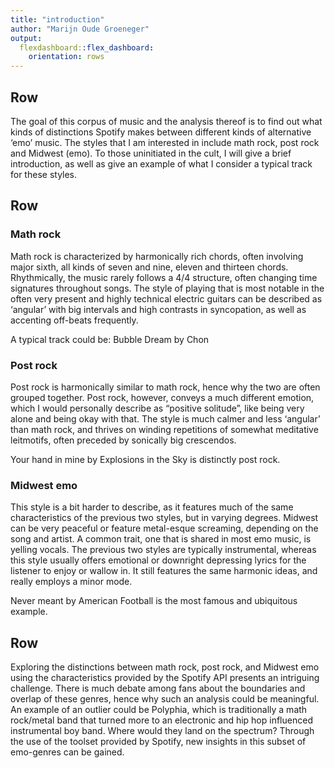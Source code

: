 ```yaml
---
title: "introduction"
author: "Marijn Oude Groeneger"
output: 
  flexdashboard::flex_dashboard:
    orientation: rows
---
```


Row {data-height=150}
------------------------------------------------
The goal of this corpus of music and the analysis thereof is to find out what kinds of distinctions Spotify makes between different kinds of alternative 'emo' music. The styles that I am interested in include math rock, post rock and Midwest (emo). To those uninitiated in the cult, I will give a brief introduction, as well as give an example of what I consider a typical track for these styles. 

Row {data-height=700}
------------------------------------------------
### Math rock
Math rock is characterized by harmonically rich chords, often involving major sixth, all kinds of seven and nine, eleven and thirteen chords. Rhythmically, the music rarely follows a 4/4 structure, often changing time signatures throughout songs. The style of playing that is most notable in the often very present and highly technical electric guitars can be described as 'angular' with big intervals and high contrasts in syncopation, as well as accenting off-beats frequently. 

A typical track could be: Bubble Dream by Chon

### Post rock
Post rock is harmonically similar to math rock, hence why the two are often grouped together. Post rock, however, conveys a much different emotion, which I would personally describe as “positive solitude”, like being very alone and being okay with that. The style is much calmer and less ‘angular’ than math rock, and thrives on winding repetitions of somewhat meditative leitmotifs, often preceded by sonically big crescendos.

Your hand in mine by Explosions in the Sky is distinctly post rock.

### Midwest emo
This style is a bit harder to describe, as it features much of the same characteristics of the previous two styles, but in varying degrees. Midwest can be very peaceful or feature metal-esque screaming, depending on the song and artist. A common trait, one that is shared in most emo music, is yelling vocals. The previous two styles are typically instrumental, whereas this style usually offers emotional or downright depressing lyrics for the listener to enjoy or wallow in. It still features the same harmonic ideas, and really employs a minor mode.

Never meant by American Football is the most famous and ubiquitous example.

Row {data-height=250}
------------------------------------------------

Exploring the distinctions between math rock, post rock, and Midwest emo using the characteristics provided by the Spotify API presents an intriguing challenge. There is much debate among fans about the boundaries and overlap of these genres, hence why such an analysis could be meaningful. 
An example of an outlier could be Polyphia, which is traditionally a math rock/metal band that turned more to an electronic and hip hop influenced instrumental boy band. Where would they land on the spectrum? Through the use of the toolset provided by Spotify, new insights in this subset of emo-genres can be gained.